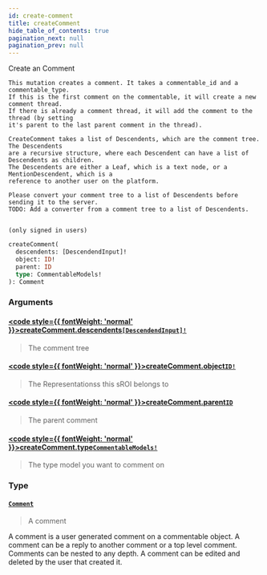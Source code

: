 ```yaml
---
id: create-comment
title: createComment
hide_table_of_contents: true
pagination_next: null
pagination_prev: null
---
```








Create an Comment 
    
    This mutation creates a comment. It takes a commentable_id and a commentable_type.
    If this is the first comment on the commentable, it will create a new comment thread.
    If there is already a comment thread, it will add the comment to the thread (by setting
    it's parent to the last parent comment in the thread).

    CreateComment takes a list of Descendents, which are the comment tree. The Descendents
    are a recursive structure, where each Descendent can have a list of Descendents as children.
    The Descendents are either a Leaf, which is a text node, or a MentionDescendent, which is a
    reference to another user on the platform.

    Please convert your comment tree to a list of Descendents before sending it to the server.
    TODO: Add a converter from a comment tree to a list of Descendents.

    
    (only signed in users)

```graphql
createComment(
  descendents: [DescendendInput]!
  object: ID!
  parent: ID
  type: CommentableModels!
): Comment
```


### Arguments

#### [<code style={{ fontWeight: 'normal' }}>createComment.<b>descendents</b></code>](#)<Bullet />[`[DescendendInput]!`](/docs/schemas/mikro/inputs/descendend-input) <Badge class="secondary" text="non-null"/> <Badge class="secondary" text="input"/>
> The comment tree
> 

#### [<code style={{ fontWeight: 'normal' }}>createComment.<b>object</b></code>](#)<Bullet />[`ID!`](/docs/schemas/mikro/scalars/id) <Badge class="secondary" text="non-null"/> <Badge class="secondary" text="scalar"/>
> The Representationss this sROI belongs to
> 

#### [<code style={{ fontWeight: 'normal' }}>createComment.<b>parent</b></code>](#)<Bullet />[`ID`](/docs/schemas/mikro/scalars/id) <Badge class="secondary" text="scalar"/>
> The parent comment
> 

#### [<code style={{ fontWeight: 'normal' }}>createComment.<b>type</b></code>](#)<Bullet />[`CommentableModels!`](/docs/schemas/mikro/enums/commentable-models) <Badge class="secondary" text="non-null"/> <Badge class="secondary" text="enum"/>
> The type model you want to comment on
> 

### Type

#### [`Comment`](/docs/schemas/mikro/objects/comment) <Badge class="secondary" text="object"/>
> A comment

A comment is a user generated comment on a commentable object. A comment can be a reply to another comment or a top level comment.
Comments can be nested to any depth. A comment can be edited and deleted by the user that created it.
> 





